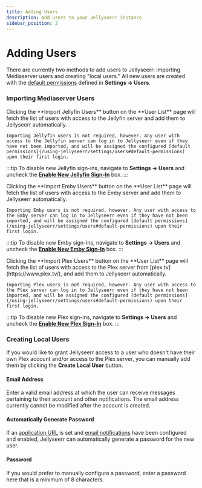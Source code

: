 ```yaml
---
title: Adding Users
description: Add users to your Jellyseerr instance.
sidebar_position: 2
---
```


# Adding Users

There are currently two methods to add users to Jellyseerr: importing Mediaserver users and creating "local users." All new users are created with the [default permissions](/using-jellyseerr/settings/users#default-permissions) defined in **Settings &rarr; Users**.

### Importing Mediaserver Users


<Tabs groupId="media-server-type" queryString>
  <TabItem value="jellyfin" label="Jellyfin">
    Clicking the **Import Jellyfin Users** button on the **User List** page will fetch the list of users with access to the Jellyfin server and add them to Jellyseerr automatically.

    Importing Jellyfin users is not required, however. Any user with access to the Jellyfin server can log in to Jellyseerr even if they have not been imported, and will be assigned the configured [default permissions](/using-jellyseerr/settings/users#default-permissions) upon their first login.

:::tip
To disable new Jellyfin sign-ins, navigate to **Settings &rarr; Users** and uncheck the [**Enable New Jellyfin Sign-In**](/using-jellyseerr/settings/users#enable-new-jellyfinembyplex-sign-in) box.
:::

  </TabItem>
  <TabItem value="emby" label="Emby">
    Clicking the **Import Emby Users** button on the **User List** page will fetch the list of users with access to the Emby server and add them to Jellyseerr automatically.

    Importing Emby users is not required, however. Any user with access to the Emby server can log in to Jellyseerr even if they have not been imported, and will be assigned the configured [default permissions](/using-jellyseerr/settings/users#default-permissions) upon their first login.

:::tip
To disable new Emby sign-ins, navigate to **Settings &rarr; Users** and uncheck the [**Enable New Emby Sign-In**](/using-jellyseerr/settings/users#enable-new-jellyfinembyplex-sign-in) box.
:::

  </TabItem>
  
  <TabItem value="plex" label="Plex">
    Clicking the **Import Plex Users** button on the **User List** page will fetch the list of users with access to the Plex server from [plex.tv](https://www.plex.tv/), and add them to Jellyseerr automatically.

    Importing Plex users is not required, however. Any user with access to the Plex server can log in to Jellyseerr even if they have not been imported, and will be assigned the configured [default permissions](/using-jellyseerr/settings/users#default-permissions) upon their first login.

:::tip
To disable new Plex sign-ins, navigate to **Settings &rarr; Users** and uncheck the [**Enable New Plex Sign-In**](/using-jellyseerr/settings/users#enable-new-jellyfinembyplex-sign-in) box.
:::

  </TabItem>
</Tabs>

### Creating Local Users

If you would like to grant Jellyseerr access to a user who doesn't have their own Plex account and/or access to the Plex server, you can manually add them by clicking the **Create Local User** button.

#### Email Address

Enter a valid email address at which the user can receive messages pertaining to their account and other notifications. The email address currently cannot be modified after the account is created.

#### Automatically Generate Password

If an [application URL](/using-jellyseerr/settings/general#application-url) is set and [email notifications](/using-jellyseerr/notifications/email) have been configured and enabled, Jellyseerr can automatically generate a password for the new user.

#### Password

If you would prefer to manually configure a password, enter a password here that is a minimum of 8 characters.
